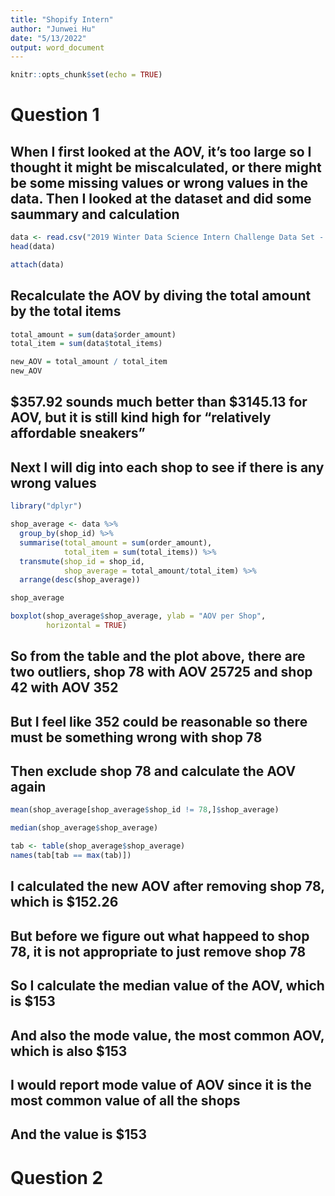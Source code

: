 ---
title: "Shopify Intern"
author: "Junwei Hu"
date: "5/13/2022"
output: word_document
---

```{r setup, include=FALSE}
knitr::opts_chunk$set(echo = TRUE)
```

# Question 1

## When I first looked at the AOV, it's too large so I thought it might be miscalculated, or there might be some missing values or wrong values in the data. Then I looked at the dataset and did some saummary and calculation

```{r}
data <- read.csv("2019 Winter Data Science Intern Challenge Data Set - Sheet1.csv")
head(data)

attach(data)
```

## Recalculate the AOV by diving the total amount by the total items

```{r}
total_amount = sum(data$order_amount)
total_item = sum(data$total_items)

new_AOV = total_amount / total_item
new_AOV

```

## $357.92 sounds much better than $3145.13 for AOV, but it is still kind high for "relatively affordable sneakers"
## Next I will dig into each shop to see if there is any wrong values

```{r}
library("dplyr")

shop_average <- data %>%
  group_by(shop_id) %>%
  summarise(total_amount = sum(order_amount),
            total_item = sum(total_items)) %>%
  transmute(shop_id = shop_id,
            shop_average = total_amount/total_item) %>%
  arrange(desc(shop_average))

shop_average

```

```{r}
boxplot(shop_average$shop_average, ylab = "AOV per Shop", 
        horizontal = TRUE)

```

## So from the table and the plot above, there are two outliers, shop 78 with AOV 25725 and shop 42 with AOV 352
## But I feel like 352 could be reasonable so there must be something wrong with shop 78
## Then exclude shop 78 and calculate the AOV again

```{r}

mean(shop_average[shop_average$shop_id != 78,]$shop_average)


```

```{r}
median(shop_average$shop_average)

```
```{r}
tab <- table(shop_average$shop_average)
names(tab[tab == max(tab)])

```

## I calculated the new AOV after removing shop 78, which is $152.26
## But before we figure out what happeed to shop 78, it is not appropriate to just remove shop 78
## So I calculate the median value of the AOV, which is $153
## And also the mode value, the most common AOV, which is also $153


## I would report mode value of AOV since it is the most common value of all the shops
## And the value is $153




# Question 2








